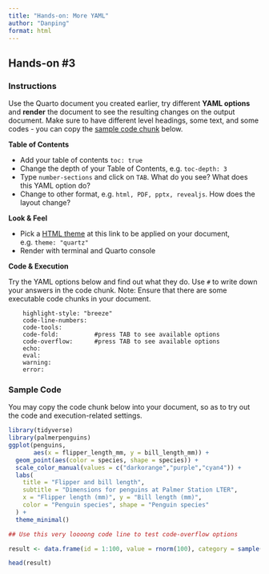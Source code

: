 ```yaml
---
title: "Hands-on: More YAML"
author: "Danping"
format: html
---
```


## Hands-on #3

### Instructions

Use the Quarto document you created earlier, try different **YAML options** and **render** the document to see the resulting changes on the output document. Make sure to have different level headings, some text, and some codes - you can copy the [sample code chunk](#sample-code) below.

**Table of Contents**

-   Add your table of contents `toc: true`
-   Change the depth of your Table of Contents, e.g. `toc-depth: 3`
-   Type `number-sections` and click on `TAB`. What do you see? What does this YAML option do?
-   Change to other format, e.g. `html, PDF, pptx, revealjs`. How does the layout change?

**Look & Feel**

-   Pick a [HTML theme](https://quarto.org/docs/output-formats/html-themes.html) at this link to be applied on your document, e.g. `theme: "quartz"`
-   Render with terminal and Quarto console

**Code & Execution**

Try the YAML options below and find out what they do. Use `#` to write down your answers in the code chunk. Note: Ensure that there are some executable code chunks in your document.

```         
    highlight-style: "breeze"
    code-line-numbers: 
    code-tools: 
    code-fold:          #press TAB to see available options
    code-overflow:      #press TAB to see available options
    echo: 
    eval: 
    warning:
    error:
```

### Sample Code {#sample-code}

You may copy the code chunk below into your document, so as to try out the code and execution-related settings.

```r
library(tidyverse)
library(palmerpenguins)
ggplot(penguins, 
       aes(x = flipper_length_mm, y = bill_length_mm)) +
  geom_point(aes(color = species, shape = species)) +
  scale_color_manual(values = c("darkorange","purple","cyan4")) +
  labs(
    title = "Flipper and bill length",
    subtitle = "Dimensions for penguins at Palmer Station LTER",
    x = "Flipper length (mm)", y = "Bill length (mm)",
    color = "Penguin species", shape = "Penguin species"
  ) +
  theme_minimal()
```

```r
## Use this very loooong code line to test code-overflow options

result <- data.frame(id = 1:100, value = rnorm(100), category = sample(c("A", "B", "C"), 100, replace = TRUE), subcategory = sample(c("X", "Y", "Z"), 100, replace = TRUE), date = seq.Date(from = as.Date("2023-01-01"), by = "day", length.out = 100))

head(result)
```
